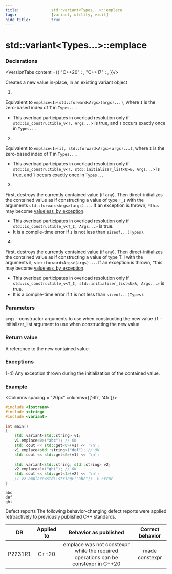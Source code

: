 ```yaml
---
title:				std::variant<Types...>::emplace
tags:				[variant, utility, visit]
hide_title:			true
---
```



# std::variant&lt;Types...>::emplace

### Declarations

<VersionTabs content ={{
    "C++20" : <CPP20 />,
    "C++17" : <CPP17 />,
}}/>

Creates a new value in-place, in an existing variant object

1) <br/>
Equivalent to `emplace<I>(std::forward<Args>(args)...)`, where `I` is the zero-based index of `T` in `Types...`.
* This overload participates in overload resolution only if `std::is_constructible_v<T, Args...>` is true, and `T` occurs exactly once in `Types...`

2) <br/>
Equivalent to `emplace<I>(il, std::forward<Args>(args)...)`, where `I` is the zero-based index of `T` in `Types...`.
* This overload participates in overload resolution only if `std::is_constructible_v<T, std::initializer_list<U>&, Args...>` is true, and `T` occurs exactly once in `Types...`

3) <br/>
First, destroys the currently contained value (if any). Then direct-initializes the contained value as if constructing a value of type `T_I` with the arguments 
`std::forward<Args>(args)...`. If an exception is thrown, `*this` may become [valueless_by_exception](./valueless_by_exception).
* This overload participates in overload resolution only if `std::is_constructible_v<T_I, Args...>` is true.
* It is a compile-time error if `I` is not less than `sizeof...(Types)`.

4) <br/>
First, destroys the currently contained value (if any). Then direct-initializes the contained value as if constructing a value of type T_I with the arguments il, 
`std::forward<Args>(args)...`. If an exception is thrown, *this may become [valueless_by_exception](./valueless_by_exception).
* This overload participates in overload resolution only if `std::is_constructible_v<T_I, std::initializer_list<U>&, Args...>` is true.
* It is a compile-time error if `I` is not less than `sizeof...(Types)`.

### Parameters
`args`	-	constructor arguments to use when constructing the new value
`il`	-	initializer_list argument to use when constructing the new value

### Return value
A reference to the new contained value.

### Exceptions
1-4) Any exception thrown during the initialization of the contained value.

### Example

<Columns spacing = "20px" columns={['6fr', '4fr']}>
<div>

```cpp
#include <iostream>
#include <string>
#include <variant>
 
int main()
{
    std::variant<std::string> v1;
    v1.emplace<0>("abc"); // OK
    std::cout << std::get<0>(v1) << '\n';
    v1.emplace<std::string>("def"); // OK
    std::cout << std::get<0>(v1) << '\n';
 
    std::variant<std::string, std::string> v2;
    v2.emplace<1>("ghi"); // OK
    std::cout << std::get<1>(v2) << '\n';
    // v2.emplace<std::string>("abc"); -> Error
}
```

</div>

<div>

```plaintext title="Result"
abc
def
ghi
```

</div>
</Columns>

Defect reports
The following behavior-changing defect reports were applied retroactively to previously published C++ standards.

|    DR   | Applied to |                               Behavior as published                               | Correct behavior |
|:-------:|:----------:|:---------------------------------------------------------------------------------:|:----------------:|
| P2231R1 | C++20      | emplace was not constexpr while the required operations can be constexpr in C++20 | made constexpr   |